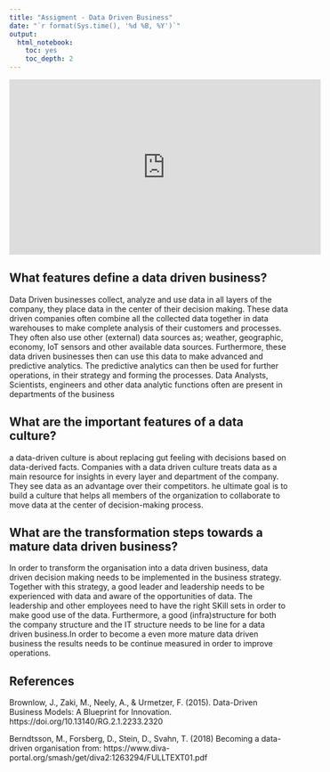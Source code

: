 ---
title: "Assigment - Data Driven Business"
date: "`r format(Sys.time(), '%d %B, %Y')`"
output:
  html_notebook:
    toc: yes
    toc_depth: 2
---


<iframe width="560" height="315" src="https://www.youtube.com/embed/m5Iij3zQp_w" title="YouTube video player" frameborder="0" allow="accelerometer; autoplay; clipboard-write; encrypted-media; gyroscope; picture-in-picture" allowfullscreen data-external="1"></iframe>


## What features define a data driven business?

Data Driven businesses collect, analyze and use data in all layers of the company, they place data in the center of their decision making. These data driven companies often combine all the collected data together in data warehouses to make complete analysis of their customers and processes. They often also use other (external) data sources as; weather, geographic, economy, IoT sensors and other available data sources. Furthermore, these data driven businesses then can use this data to make advanced and predictive analytics. The predictive analytics can then be used for further operations, in their strategy and forming the processes. Data Analysts, Scientists, engineers and other data analytic functions often are present in departments of the business

## What are the important features of a data culture?

a data-driven culture is about replacing gut feeling with decisions based on data-derived facts. Companies with a data driven culture treats data as a main resource for insights in every layer and department of the company. They see data as an advantage over their competitors. he ultimate goal is to build a culture that helps all members of the organization to collaborate to move data at the center of decision-making process. 

## What are the transformation steps towards a mature data driven business?

In order to transform the organisation into a data driven business, data driven decision making needs to be implemented in the business strategy. Together with this strategy, a good leader and leadership needs to be experienced with data and aware of the opportunities of data. The leadership and other employees need to have the right SKill sets in order to make good use of the data. Furthermore, a good (infra)structure for both the company structure and the IT structure needs to be line for a data driven business.In order to become a even more mature data driven business the results needs to be continue measured in order to improve operations.   

## References 

Brownlow, J., Zaki, M., Neely, A., & Urmetzer, F. (2015). Data-Driven Business Models: A Blueprint for Innovation. https://doi.org/10.13140/RG.2.1.2233.2320

Berndtsson, M., Forsberg, D., Stein, D., Svahn, T. (2018)
Becoming a data-driven organisation from:
https://www.diva-portal.org/smash/get/diva2:1263294/FULLTEXT01.pdf